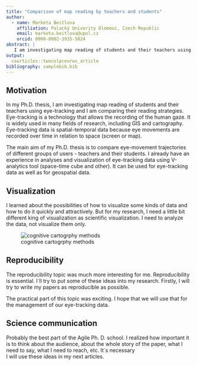 ```yaml
---
title: "Comparison of map reading by teachers and students"
author:
  - name: Marketa Beitlova
    affiliation: Palacký Univerity Olomouc, Czech Republic
    email: marketa.beitlova@upol.cz
    orcid: 0000-0002-3935-5824
abstract: |
   I am investigating map reading of students and their teachers using eye-tracking and I am comparing their reading strategies.
output:
  ceurticles::twocolpceurws_article
bibliography: samplebib.bib
---
```



## Motivation

In my Ph.D. thesis, I am investigating map reading of students and their teachers using eye-tracking and I am comparing their reading strategies. Eye-tracking is a technology that allows the recording of the human gaze. It is widely used in many fields of research, including GIS and cartography. Eye-tracking data is spatial-temporal data because eye movements are recorded over time in relation to space (screen or map).

The main aim of my Ph.D. thesis is to compare eye-movement trajectories of different groups of users - teachers and their students. I already have an experience in analyses and visualization of eye-tracking
data using V-analytics tool (space-time cube and other). It can be used for eye-tracking data as well as for geospatial data.

## Visualization

I learned about the possibilities of how to visualize some kinds of data and how to do it quickly and attractively. But for my research, I need a little bit different king of visualization as scientific visualization. I need to analyze the data, not visualize them only.

![cognitive cartogrphy methods](methods.jpg)




## Reproducibility

The reproducibility topic was much more interesting for me. Reproducibility is essential. I´ll try to put some of these ideas into my research. Firstly, I will try to write my papers as reproducible as possible.

The practical part of this topic was exciting. I hope that we will use that for the management of our eye-tracking data. 


## Science communication

Probably the best part of the Agile Ph. D. school. I realized how important it is to think about the audience, about the whole story of the paper, what I need to say, what I need to reach, etc. It´s necessary  
I will use these ideas in my next articles.

